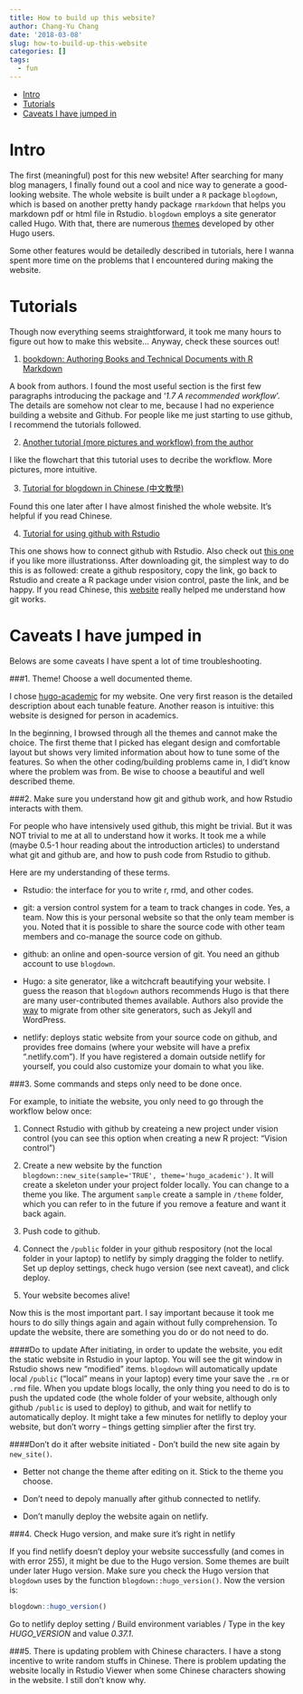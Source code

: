 ```yaml
---
title: How to build up this website?
author: Chang-Yu Chang
date: '2018-03-08'
slug: how-to-build-up-this-website
categories: []
tags:
  - fun
---
```

- [Intro](https://changyuchang.netlify.com/post/how-to-build-up-this-website//#intro)
- [Tutorials](https://changyuchang.netlify.com/post/how-to-build-up-this-website/#tutorials)
- [Caveats I have jumped in](https://changyuchang.netlify.com/post/how-to-build-up-this-website/#caveats-i-have-jumped-in)

# Intro

The first (meaningful) post for this new website! After searching for many blog managers, I finally found out a cool and nice way to generate a good-looking website. The whole website is built under a `R` package `blogdown`, which is based on another pretty handy package `rmarkdown` that helps you markdown pdf or html file in Rstudio. `blogdown` employs a site generator called Hugo. With that, there are numerous [themes]( http://themes.gohugo.io) developed by other Hugo users.

Some other features would be detailedly described in tutorials, here I wanna spent more time on the problems that I encountered during making the website.


# Tutorials
Though now everything seems straightforward, it took me many hours to figure out how to make this website... Anyway, check these sources out!

1. [bookdown: Authoring Books and Technical Documents with R Markdown](https://bookdown.org/yihui/bookdown/)

A book from authors. I found the most useful section is the first few paragraphs introducing the package and '*1.7 A recommended workflow*'. The details are somehow not clear to me, because I had no experience building a website and Github. For people like me just starting to use github, I recommend the tutorials followed.

2. [Another tutorial (more pictures and workflow) from the author](https://alison.rbind.io/post/up-and-running-with-blogdown/)

I like the flowchart that this tutorial uses to decribe the workflow. More pictures, more intuitive.

3. [Tutorial for blogdown in Chinese (中文教學)](https://cosx.org/2018/01/build-blog-with-blogdown-hugo-netlify-github/)

Found this one later after I have almost finished the whole website. It's helpful if you read Chinese.

4. [Tutorial for using github with Rstudio](https://support.rstudio.com/hc/en-us/articles/200532077-Version-Control-with-Git-and-SVN)

This one shows how to connect github with Rstudio. Also check out [this one](http://r-bio.github.io/intro-git-rstudio/) if you like more illustrationss. After downloading git, the simplest way to do this is as followed: create a github respository, copy the link, go back to Rstudio and create a R package under vision control, paste the link, and be happy. If you read Chinese, this [website](https://hellolynn.hpd.io/2017/01/18/git%E6%96%B0%E6%89%8B%E5%85%A5%E9%96%80%E6%95%99%E5%AD%B8-part-1/) really helped me understand how git works. 


# Caveats I have jumped in

Belows are some caveats I have spent a lot of time troubleshooting. 

###1. Theme! Choose a well documented theme.

I chose [hugo-academic](https://github.com/gcushen/hugo-academic/) for my website. One very first reason is the detailed description about each tunable feature. Another reason is intuitive: this website is designed for person in academics.

In the beginning, I browsed through all the themes and cannot make the choice. The first theme that I picked has elegant design and comfortable layout but shows very limited information about how to tune some of the features. So when the other coding/building problems came in, I did't know where the problem was from. Be wise to choose a beautiful and well described theme.


###2. Make sure you understand how git and github work, and how Rstudio interacts with them.

For people who have intensively used github, this might be trivial. But it was NOT trivial to me at all to understand how it works. It took me a while (maybe 0.5-1 hour reading about the introduction articles) to understand what git and github are, and how to push code from Rstudio to github. 

Here are my understanding of these terms. 

- Rstudio: the interface for you to write r, rmd, and other codes.

- git: a version control system for a team to track changes in code. Yes, a team. Now this is your personal website so that the only team member is you. Noted that it is possible to share the source code with other team members and co-manage the source code on github. 

- github: an online and open-source version of git. You need an github account to use `blogdown`.

- Hugo: a site generator, like a witchcraft beautifying your website. I guess the reason that `blogdown` authors recommends Hugo is that there are many user-contributed themes available. Authors also provide the [way](https://bookdown.org/yihui/blogdown/migration.html) to migrate from other site generators, such as Jekyll and WordPress.

- netlify: deploys static website from your source code on github, and provides free domains (where your website will have a prefix ".netlify.com"). If you have registered a domain outside netlify for yourself, you could also customize your domain to what you like.


###3. Some commands and steps only need to be done once.

For example, to initiate the website, you only need to go through the workflow below once: 
  
  1. Connect Rstudio with github by createing a new project under vision control (you can see this option when creating a new R project: "Vision control") 
  
  2. Create a new website by the function `blogdown::new_site(sample='TRUE', theme='hugo_academic')`. It will create a skeleton under your project folder locally. You can change to a theme you like. The argument `sample` create a sample in `/theme` folder, which you can refer to in the future if you remove a feature and want it back again.
  
  3. Push code to github.
  
  4. Connect the `/public` folder in your github respository (not the local folder in your laptop) to netlify by simply dragging the folder to netlify. Set up deploy settings, check hugo version (see next caveat), and click deploy. 
  
  6. Your website becomes alive!

Now this is the most important part. I say important because it took me hours to do silly things again and again without fully comprehension. To update the website, there are something you do or do not need to do.

####Do to update
After initiating, in order to update the website, you edit the static website in Rstudio in your laptop. You will see the git window in Rstudio shows new "modified" items. `blogdown` will automatically update local `/public` ("local" means in your laptop) every time your save the `.rm` or `.rmd` file. 
When you update blogs locally, the only thing you need to do is to push the updated code (the whole folder of your website, although only github `/public` is used to deploy) to github, and wait for netlify to automatically deploy. It might take a few minutes for netlifly to deploy your website, but don't worry -- things getting simplier after the first try.

####Don't do it after website initiated
- Don't build the new site again by `new_site()`. 

- Better not change the theme after editing on it. Stick to the theme you choose.

- Don't need to depoly manually after github connected to netlify. 

- Don't manully deploy the website again on netlify.

###4. Check Hugo version, and make sure it's right in netlify

If you find netlify doesn't deploy your website successfully (and comes in with error 255), it might be due to the Hugo version. Some themes are built under later Hugo version. Make sure you check the Hugo version that `blogdown` uses by the function `blogdown::hugo_version()`. Now the version is: 
```r
blogdown::hugo_version()
```
Go to netlify deploy setting / Build environment variables / Type in the key *HUGO_VERSION* and value *0.37.1*.

###5. There is updating problem with Chinese characters.
I have a stong incentive to write random stuffs in Chinese. There is problem updating the website locally in Rstudio Viewer when some Chinese characters showing in the website. I still don't know why.








